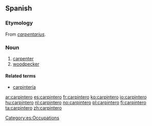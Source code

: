 ==Spanish==

===Etymology===
From {{etyl|la|es}} ''[[carpentarius]]''.

===Noun===
{{es-noun-m}}

# [[carpenter]]
# [[woodpecker]]

====Related terms====
* [[carpintería]] {{f}}

[[Category:es:Occupations]]

[[ar:carpintero]]
[[es:carpintero]]
[[fr:carpintero]]
[[ko:carpintero]]
[[io:carpintero]]
[[hu:carpintero]]
[[nl:carpintero]]
[[no:carpintero]]
[[pl:carpintero]]
[[fi:carpintero]]
[[ta:carpintero]]
[[zh:carpintero]]